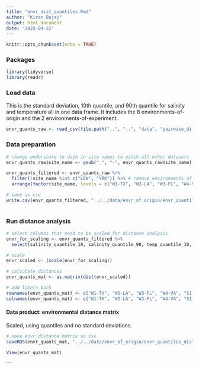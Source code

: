```yaml
---
title: "envr_dist_quantiles.Rmd"
author: "Kiran Bajaj"
output: html_document
date: "2025-04-22"
---
```


```r
knitr::opts_chunk$set(echo = TRUE)
```

### Packages

```r

library(tidyverse)
library(readr)

```

### Load data

This is the standard deviation, 10th quantile, and 90th quantile for salinity and temperature all in one data frame. It includes the 8 environments-of-origin and the 2 environments-of-experiment.

```r

envr_quants_raw <- read_csv(file.path("..", "..", "data", "pairwise_differences_analyses", "H2F_envr_20250409.csv"))

```

### Data preparation

```r

# change underscore to dash in site names to match all other datasets
envr_quants_raw$site_name <- gsub("_", "-", envr_quants_raw$site_name)

envr_quants_filtered <- envr_quants_raw %>% 
  filter(!site_name %in% c("LEW", "YRK")) %>% # remove environments of experiment
  arrange(factor(site_name, levels = c("W1-TX", "W2-LA", "W3-FL", "W4-VA", "S1-LOLA", "S2-DEBY", "W5-NH", "W6-ME"))) # reorder

# save as csv
write.csv(envr_quants_filtered, "../../data/envr_of_origin/envr_quantiles_summary.csv")
          
```

### Run distance analysis 

```r

# select columns that need to be scaled for distance analysis
envr_for_scaling <- envr_quants_filtered %>%
  select(salinity_quantile_10, salinity_quantile_90, temp_quantile_10, temp_quantile_90)

# scale
envr_scaled <- (scale(envr_for_scaling))

# calculate distances
envr_quants_mat <- as.matrix(dist(envr_scaled))

# add labels back
rownames(envr_quants_mat) <- c("W1-TX", "W2-LA", "W3-FL", "W4-VA", "S1-LOLA", "S2-DEBY", "W5-NH", "W6-ME")
colnames(envr_quants_mat) <- c("W1-TX", "W2-LA", "W3-FL", "W4-VA", "S1-LOLA", "S2-DEBY", "W5-NH", "W6-ME")

```

#### Data product: environmental distance matrix

Scaled, using quantiles and no standard deviations. 

```r

# save envr distance matrix as csv
saveRDS(envr_quants_mat, "../../data/envr_of_origin/envr_quantiles_dist.rds")

View(envr_quants_mat)
```
```